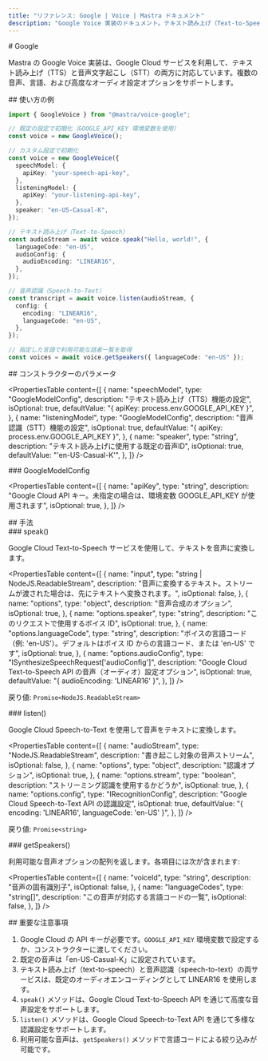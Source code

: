 ```yaml
---
title: "リファレンス: Google | Voice | Mastra ドキュメント"
description: "Google Voice 実装のドキュメント。テキスト読み上げ（Text-to-Speech）と音声認識（Speech-to-Text）機能を提供します。"
---
```


<div id="google">
  # Google
</div>

Mastra の Google Voice 実装は、Google Cloud サービスを利用して、テキスト読み上げ（TTS）と音声文字起こし（STT）の両方に対応しています。複数の音声、言語、および高度なオーディオ設定オプションをサポートします。

<div id="usage-example">
  ## 使い方の例
</div>

```typescript
import { GoogleVoice } from "@mastra/voice-google";

// 既定の設定で初期化（GOOGLE_API_KEY 環境変数を使用）
const voice = new GoogleVoice();

// カスタム設定で初期化
const voice = new GoogleVoice({
  speechModel: {
    apiKey: "your-speech-api-key",
  },
  listeningModel: {
    apiKey: "your-listening-api-key",
  },
  speaker: "en-US-Casual-K",
});

// テキスト読み上げ（Text-to-Speech）
const audioStream = await voice.speak("Hello, world!", {
  languageCode: "en-US",
  audioConfig: {
    audioEncoding: "LINEAR16",
  },
});

// 音声認識（Speech-to-Text）
const transcript = await voice.listen(audioStream, {
  config: {
    encoding: "LINEAR16",
    languageCode: "en-US",
  },
});

// 指定した言語で利用可能な話者一覧を取得
const voices = await voice.getSpeakers({ languageCode: "en-US" });
```


<div id="constructor-parameters">
  ## コンストラクターのパラメータ
</div>

<PropertiesTable
  content={[
    {
      name: "speechModel",
      type: "GoogleModelConfig",
      description: "テキスト読み上げ（TTS）機能の設定",
      isOptional: true,
      defaultValue: "{ apiKey: process.env.GOOGLE_API_KEY }",
    },
    {
      name: "listeningModel",
      type: "GoogleModelConfig",
      description: "音声認識（STT）機能の設定",
      isOptional: true,
      defaultValue: "{ apiKey: process.env.GOOGLE_API_KEY }",
    },
    {
      name: "speaker",
      type: "string",
      description: "テキスト読み上げに使用する既定の音声ID",
      isOptional: true,
      defaultValue: "'en-US-Casual-K'",
    },
  ]}
/>

<div id="googlemodelconfig">
  ### GoogleModelConfig
</div>

<PropertiesTable
  content={[
    {
      name: "apiKey",
      type: "string",
      description:
        "Google Cloud API キー。未指定の場合は、環境変数 GOOGLE_API_KEY が使用されます",
      isOptional: true,
    },
  ]}
/>

<div id="methods">
  ## 手法
</div>

<div id="speak">
  ### speak()
</div>

Google Cloud Text-to-Speech サービスを使用して、テキストを音声に変換します。

<PropertiesTable
  content={[
    {
      name: "input",
      type: "string | NodeJS.ReadableStream",
      description:
        "音声に変換するテキスト。ストリームが渡された場合は、先にテキストへ変換されます。",
      isOptional: false,
    },
    {
      name: "options",
      type: "object",
      description: "音声合成のオプション",
      isOptional: true,
    },
    {
      name: "options.speaker",
      type: "string",
      description: "このリクエストで使用するボイス ID",
      isOptional: true,
    },
    {
      name: "options.languageCode",
      type: "string",
      description:
        "ボイスの言語コード（例: 'en-US'）。デフォルトはボイス ID からの言語コード、または 'en-US' です",
      isOptional: true,
    },
    {
      name: "options.audioConfig",
      type: "ISynthesizeSpeechRequest['audioConfig']",
      description:
        "Google Cloud Text-to-Speech API の音声（オーディオ）設定オプション",
      isOptional: true,
      defaultValue: "{ audioEncoding: 'LINEAR16' }",
    },
  ]}
/>

戻り値: `Promise<NodeJS.ReadableStream>`

<div id="listen">
  ### listen()
</div>

Google Cloud Speech-to-Text を使用して音声をテキストに変換します。

<PropertiesTable
  content={[
    {
      name: "audioStream",
      type: "NodeJS.ReadableStream",
      description: "書き起こし対象の音声ストリーム",
      isOptional: false,
    },
    {
      name: "options",
      type: "object",
      description: "認識オプション",
      isOptional: true,
    },
    {
      name: "options.stream",
      type: "boolean",
      description: "ストリーミング認識を使用するかどうか",
      isOptional: true,
    },
    {
      name: "options.config",
      type: "IRecognitionConfig",
      description:
        "Google Cloud Speech-to-Text API の認識設定",
      isOptional: true,
      defaultValue: "{ encoding: 'LINEAR16', languageCode: 'en-US' }",
    },
  ]}
/>

戻り値: `Promise<string>`

<div id="getspeakers">
  ### getSpeakers()
</div>

利用可能な音声オプションの配列を返します。各項目には次が含まれます:

<PropertiesTable
  content={[
    {
      name: "voiceId",
      type: "string",
      description: "音声の固有識別子",
      isOptional: false,
    },
    {
      name: "languageCodes",
      type: "string[]",
      description: "この音声が対応する言語コードの一覧",
      isOptional: false,
    },
  ]}
/>

<div id="important-notes">
  ## 重要な注意事項
</div>

1. Google Cloud の API キーが必要です。`GOOGLE_API_KEY` 環境変数で設定するか、コンストラクターに渡してください。
2. 既定の音声は「en-US-Casual-K」に設定されています。
3. テキスト読み上げ（text-to-speech）と音声認識（speech-to-text）の両サービスは、既定のオーディオエンコーディングとして LINEAR16 を使用します。
4. `speak()` メソッドは、Google Cloud Text-to-Speech API を通じて高度な音声設定をサポートします。
5. `listen()` メソッドは、Google Cloud Speech-to-Text API を通じて多様な認識設定をサポートします。
6. 利用可能な音声は、`getSpeakers()` メソッドで言語コードによる絞り込みが可能です。